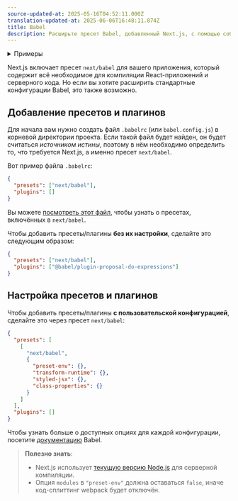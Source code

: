 ```yaml
---
source-updated-at: 2025-05-16T04:52:11.000Z
translation-updated-at: 2025-06-06T16:48:11.874Z
title: Babel
description: Расширьте пресет Babel, добавленный Next.js, с помощью собственных конфигураций.
---
```


<details>
  <summary>Примеры</summary>

- [Настройка конфигурации Babel](https://github.com/vercel/next.js/tree/canary/examples/with-custom-babel-config)

</details>

Next.js включает пресет `next/babel` для вашего приложения, который содержит всё необходимое для компиляции React-приложений и серверного кода. Но если вы хотите расширить стандартные конфигурации Babel, это также возможно.

## Добавление пресетов и плагинов

Для начала вам нужно создать файл `.babelrc` (или `babel.config.js`) в корневой директории проекта. Если такой файл будет найден, он будет считаться _источником истины_, поэтому в нём необходимо определить то, что требуется Next.js, а именно пресет `next/babel`.

Вот пример файла `.babelrc`:

```json filename=".babelrc"
{
  "presets": ["next/babel"],
  "plugins": []
}
```

Вы можете [посмотреть этот файл](https://github.com/vercel/next.js/blob/canary/packages/next/src/build/babel/preset.ts), чтобы узнать о пресетах, включённых в `next/babel`.

Чтобы добавить пресеты/плагины **без их настройки**, сделайте это следующим образом:

```json filename=".babelrc"
{
  "presets": ["next/babel"],
  "plugins": ["@babel/plugin-proposal-do-expressions"]
}
```

## Настройка пресетов и плагинов

Чтобы добавить пресеты/плагины **с пользовательской конфигурацией**, сделайте это через пресет `next/babel`:

```json filename=".babelrc"
{
  "presets": [
    [
      "next/babel",
      {
        "preset-env": {},
        "transform-runtime": {},
        "styled-jsx": {},
        "class-properties": {}
      }
    ]
  ],
  "plugins": []
}
```

Чтобы узнать больше о доступных опциях для каждой конфигурации, посетите [документацию](https://babeljs.io/docs/) Babel.

> **Полезно знать**:
>
> - Next.js использует [текущую версию Node.js](https://github.com/nodejs/release#release-schedule) для серверной компиляции.
> - Опция `modules` в `"preset-env"` должна оставаться `false`, иначе код-сплиттинг webpack будет отключён.